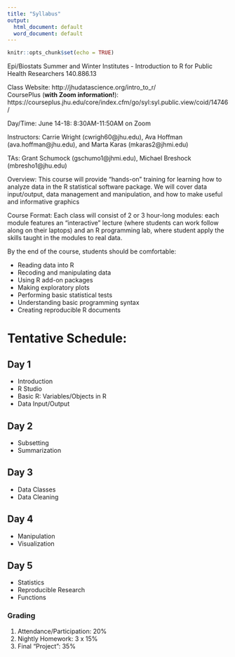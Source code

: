 ```yaml
---
title: "Syllabus"
output:
  html_document: default
  word_document: default
---
```


```r
knitr::opts_chunk$set(echo = TRUE)
```

Epi/Biostats Summer and Winter Institutes - Introduction to R for Public Health Researchers
140.886.13

Class Website: http://jhudatascience.org/intro_to_r/   
CoursePlus (**with Zoom information!**): https://courseplus.jhu.edu/core/index.cfm/go/syl:syl.public.view/coid/14746/

Day/Time: June 14-18: 8:30AM-11:50AM on Zoom

Instructors: Carrie Wright (cwrigh60@jhu.edu), Ava Hoffman (ava.hoffman@jhu.edu), and Marta Karas (mkaras2@jhmi.edu) 

TAs:  Grant Schumock (gschumo1@jhmi.edu), Michael Breshock (mbresho1@jhu.edu)




Overview: This course will provide "hands-on" training for learning how to analyze data in the R statistical software package. We will cover data input/output, data management and manipulation, and how to make useful and informative graphics
 
Course Format: Each class will consist of 2 or 3 hour-long modules: each module features an "interactive" lecture (where students can work follow along on their laptops) and an R programming lab, where student apply the skills taught in the modules to real data. 

By the end of the course, students should be comfortable:

- Reading data into R
- Recoding and manipulating data
- Using R add-on packages
- Making exploratory plots
- Performing basic statistical tests
- Understanding basic programming syntax
- Creating reproducible R documents

# Tentative Schedule:

## Day 1

- Introduction 
- R Studio 
- Basic R: Variables/Objects in R
- Data Input/Output 

## Day 2

- Subsetting 
- Summarization 

## Day 3

- Data Classes 
- Data Cleaning

## Day 4

- Manipulation
- Visualization

## Day 5

- Statistics
- Reproducible Research 
- Functions


### Grading

1. Attendance/Participation: 20%
2. Nightly Homework: 3 x 15%
3. Final "Project": 35%
